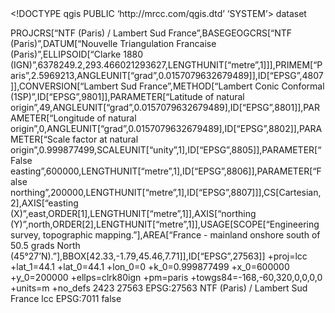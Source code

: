 <!DOCTYPE qgis PUBLIC 'http://mrcc.com/qgis.dtd' 'SYSTEM'>
<qgis version="3.36.1-Maidenhead">
  <identifier></identifier>
  <parentidentifier></parentidentifier>
  <language></language>
  <type>dataset</type>
  <title></title>
  <abstract></abstract>
  <links/>
  <dates/>
  <fees></fees>
  <encoding></encoding>
  <crs>
    <spatialrefsys nativeFormat="Wkt">
      <wkt>PROJCRS["NTF (Paris) / Lambert Sud France",BASEGEOGCRS["NTF (Paris)",DATUM["Nouvelle Triangulation Francaise (Paris)",ELLIPSOID["Clarke 1880 (IGN)",6378249.2,293.466021293627,LENGTHUNIT["metre",1]]],PRIMEM["Paris",2.5969213,ANGLEUNIT["grad",0.0157079632679489]],ID["EPSG",4807]],CONVERSION["Lambert Sud France",METHOD["Lambert Conic Conformal (1SP)",ID["EPSG",9801]],PARAMETER["Latitude of natural origin",49,ANGLEUNIT["grad",0.0157079632679489],ID["EPSG",8801]],PARAMETER["Longitude of natural origin",0,ANGLEUNIT["grad",0.0157079632679489],ID["EPSG",8802]],PARAMETER["Scale factor at natural origin",0.999877499,SCALEUNIT["unity",1],ID["EPSG",8805]],PARAMETER["False easting",600000,LENGTHUNIT["metre",1],ID["EPSG",8806]],PARAMETER["False northing",200000,LENGTHUNIT["metre",1],ID["EPSG",8807]]],CS[Cartesian,2],AXIS["easting (X)",east,ORDER[1],LENGTHUNIT["metre",1]],AXIS["northing (Y)",north,ORDER[2],LENGTHUNIT["metre",1]],USAGE[SCOPE["Engineering survey, topographic mapping."],AREA["France - mainland onshore south of 50.5 grads North (45°27'N)."],BBOX[42.33,-1.79,45.46,7.71]],ID["EPSG",27563]]</wkt>
      <proj4>+proj=lcc +lat_1=44.1 +lat_0=44.1 +lon_0=0 +k_0=0.999877499 +x_0=600000 +y_0=200000 +ellps=clrk80ign +pm=paris +towgs84=-168,-60,320,0,0,0,0 +units=m +no_defs</proj4>
      <srsid>2423</srsid>
      <srid>27563</srid>
      <authid>EPSG:27563</authid>
      <description>NTF (Paris) / Lambert Sud France</description>
      <projectionacronym>lcc</projectionacronym>
      <ellipsoidacronym>EPSG:7011</ellipsoidacronym>
      <geographicflag>false</geographicflag>
    </spatialrefsys>
  </crs>
  <extent/>
</qgis>
